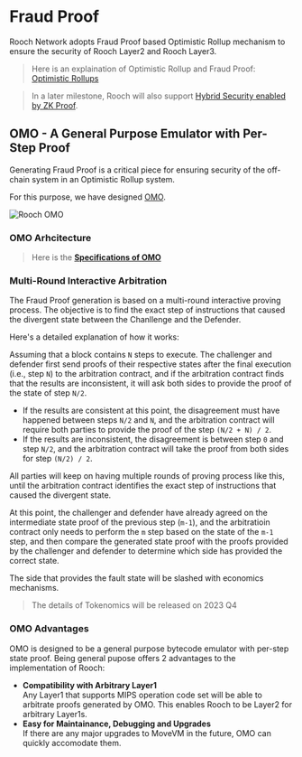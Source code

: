 # Fraud Proof

Rooch Network adopts Fraud Proof based Optimistic Rollup mechanism to ensure the security of Rooch Layer2 and Rooch Layer3.

> Here is an explaination of Optimistic Rollup and Fraud Proof: [Optimistic Rollups](https://ethereum.org/en/developers/docs/scaling/optimistic-rollups/)

> In a later milestone, Rooch will also support [Hybrid Security enabled by ZK Proof](/docs/tech-highlights/hybrid-security).

## OMO - A General Purpose Emulator with Per-Step Proof

Generating Fraud Proof is a critical piece for ensuring security of the off-chain system in an Optimistic Rollup system.

For this purpose, we have designed [OMO](https://github.com/rooch-network/omo).


<Image
  src="/diagram/rooch-omo.svg"
  alt="Rooch OMO"
  width={600}
  height={600}
  class="mx-auto my-2"
/>

### OMO Arhcitecture

> Here is the [**Specifications of OMO**](https://github.com/rooch-network/omo/blob/main/docs/guidelines.md)

### Multi-Round Interactive Arbitration

The Fraud Proof generation is based on a multi-round interactive proving process. The objective is to find the exact step of instructions that caused the divergent state between the Chanllenge and the Defender.

Here's a detailed explanation of how it works:

Assuming that a block contains `N` steps to execute. The challenger and defender first send proofs of their respective states after the final execution (i.e., step `N`) to the arbitration contract, and if the arbitration contract finds that the results are inconsistent, it will ask both sides to provide the proof of the state of step `N/2`.

- If the results are consistent at this point, the disagreement must have happened between steps `N/2` and `N`, and the arbitration contract will require both parties to provide the proof of the step `(N/2 + N) / 2`.
- If the results are inconsistent, the disagreement is between step `0` and step `N/2`, and the arbitration contract will take the proof from both sides for step `(N/2) / 2`.

All parties will keep on having multiple rounds of proving process like this, until the arbitration contract identifies the exact step of instructions that caused the divergent state.

At this point, the challenger and defender have already agreed on the intermediate state proof of the previous step (`m-1`), and the arbitratioin contract only needs to perform the `m` step based on the state of the `m-1` step, and then compare the generated state proof with the proofs provided by the challenger and defender to determine which side has provided the correct state.

The side that provides the fault state will be slashed with economics mechanisms.

> The details of Tokenomics will be released on 2023 Q4

### OMO Advantages

OMO is designed to be a general purpose bytecode emulator with per-step state proof. Being general pupose offers 2 advantages to the implementation of Rooch:

- **Compatibility with Arbitrary Layer1**  
  Any Layer1 that supports MIPS operation code set will be able to arbitrate proofs generated by OMO. This enables Rooch to be Layer2 for arbitrary Layer1s.
- **Easy for Maintainance, Debugging and Upgrades**  
  If there are any major upgrades to MoveVM in the future, OMO can quickly accomodate them.
